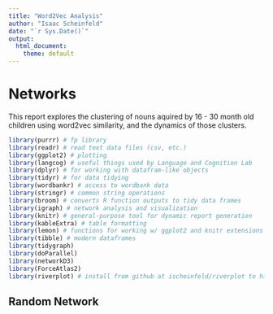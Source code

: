 ```yaml
---
title: "Word2Vec Analysis"
author: "Isaac Scheinfeld"
date: "`r Sys.Date()`"
output:
  html_document:
    theme: default
---
```

# Networks

This report explores the clustering of nouns aquired by 16 - 30 month old children using word2vec similarity, and the dynamics of those clusters.

```r
library(purrr) # fp library
library(readr) # read text data files (csv, etc.)
library(ggplot2) # plotting
library(langcog) # useful things used by Language and Cognition Lab
library(dplyr) # for working with datafram-like objects
library(tidyr) # for data tidying
library(wordbankr) # access to wordbank data
library(stringr) # common string operations
library(broom) # converts R function outputs to tidy data frames
library(igraph) # network analysis and visualization
library(knitr) # general-purpose tool for dynamic report generation
library(kableExtra) # table formatting
library(lemon) # functions for working w/ ggplot2 and knitr extensions
library(tibble) # modern dataframes
library(tidygraph)
library(doParallel)
library(networkD3)
library(ForceAtlas2)
library(riverplot) # install from github at ischeinfeld/riverplot to hide debug messages in CRAN package
```

## Random Network

```r

```

